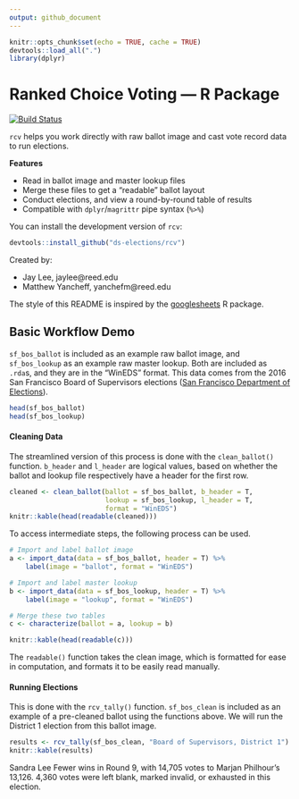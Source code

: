```yaml
---
output: github_document
---
```


```r
knitr::opts_chunk$set(echo = TRUE, cache = TRUE)
devtools::load_all(".")
library(dplyr)
```

# Ranked Choice Voting — R Package
[![Build Status](https://travis-ci.org/ds-elections/rcv.svg?branch=master)](https://travis-ci.org/ds-elections/rcv)

`rcv` helps you work directly with raw ballot image and cast vote record data to run elections.

__Features__

* Read in ballot image and master lookup files
* Merge these files to get a "readable" ballot layout
* Conduct elections, and view a round-by-round table of results
* Compatible with `dplyr`/`magrittr` pipe syntax (`%>%`)

You can install the development version of `rcv`:

```r
devtools::install_github("ds-elections/rcv")
```

Created by:

- Jay Lee, jaylee@reed.edu
- Matthew Yancheff, yanchefm@reed.edu

The style of this README is inspired by the [googlesheets]("github.com/jennybc/googlesheets") R package.

## Basic Workflow Demo

`sf_bos_ballot` is included as an example raw ballot image, and `sf_bos_lookup` as an example raw master lookup. Both are included as `.rda`s, and they are in the "WinEDS" format. This data comes from the 2016 San Francisco Board of Supervisors elections ([San Francisco Department of Elections](http://www.sfelections.org/results/20161108/#english_detail)).

```r
head(sf_bos_ballot)
head(sf_bos_lookup)
```

#### Cleaning Data

The streamlined version of this process is done with the `clean_ballot()` function. `b_header` and `l_header` are logical values, based on whether the ballot and lookup file respectively have a header for the first row.

```r
cleaned <- clean_ballot(ballot = sf_bos_ballot, b_header = T, 
                        lookup = sf_bos_lookup, l_header = T, 
                        format = "WinEDS")
knitr::kable(head(readable(cleaned)))
```

To access intermediate steps, the following process can be used.

```r
# Import and label ballot image
a <- import_data(data = sf_bos_ballot, header = T) %>%
    label(image = "ballot", format = "WinEDS")

# Import and label master lookup
b <- import_data(data = sf_bos_lookup, header = T) %>%
    label(image = "lookup", format = "WinEDS")

# Merge these two tables
c <- characterize(ballot = a, lookup = b)

knitr::kable(head(readable(c)))
```

The `readable()` function takes the clean image, which is formatted for ease in computation, and formats it to be easily read manually.

#### Running Elections

This is done with the `rcv_tally()` function. `sf_bos_clean` is included as an example of a pre-cleaned ballot using the functions above. We will run the District 1 election from this ballot image.

```r
results <- rcv_tally(sf_bos_clean, "Board of Supervisors, District 1")
knitr::kable(results)
```

Sandra Lee Fewer wins in Round 9, with 14,705 votes to Marjan Philhour's 13,126. 4,360 votes were left blank, marked invalid, or exhausted in this election.

